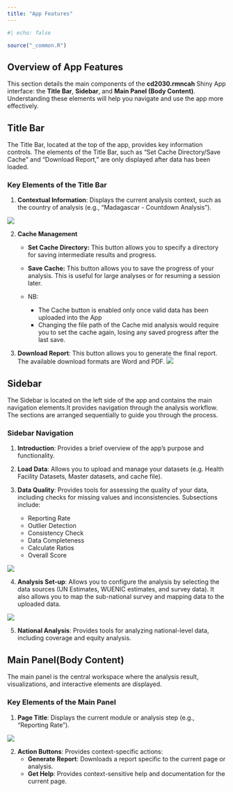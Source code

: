 ```yaml
---
title: "App Features"
---
```


```r
#| echo: false

source("_common.R")
```

## Overview of App Features

This section details the main components of the **cd2030.rmncah** Shiny App interface: the **Title Bar**, **Sidebar**, and **Main Panel (Body Content)**. Understanding these elements will help you navigate and use the app more effectively.

## Title Bar

The Title Bar, located at the top of the app, provides key information controls. The elements of the Title Bar, such as "Set Cache Directory/Save Cache" and "Download Report," are only displayed after data has been loaded.

### Key Elements of the Title Bar

1.  **Contextual Information**: Displays the current analysis context, such as the country of analysis (e.g., "Madagascar - Countdown Analysis").

![](images/0-features-context.png){fig-align="center"}

2.  **Cache Management**

    -   **Set Cache Directory:** This button allows you to specify a directory for saving intermediate results and progress.

    -   **Save Cache:** This button allows you to save the progress of your analysis. This is useful for large analyses or for resuming a session later.

    -   NB:

        -   The Cache button is enabled only once valid data has been uploaded into the App
        -   Changing the file path of the Cache mid analysis would require you to set the cache again, losing any saved progress after the last save.

3.  **Download Report**: This button allows you to generate the final report. The available download formats are Word and PDF. ![](images/0-features-download.png){fig-align="center"}

## Sidebar

The Sidebar is located on the left side of the app and contains the main navigation elements.It provides navigation through the analysis workflow. The sections are arranged sequentially to guide you through the process.

### Sidebar Navigation

1.  **Introduction**: Provides a brief overview of the app's purpose and functionality.

2.  **Load Data**: Allows you to upload and manage your datasets (e.g. Health Facility Datasets, Master datasets, and cache file).

3.  **Data Quality**: Provides tools for assessing the quality of your data, including checks for missing values and inconsistencies. Subsections include:

    -   Reporting Rate
    -   Outlier Detection
    -   Consistency Check
    -   Data Completeness
    -   Calculate Ratios
    -   Overall Score

![](images/1-dqa_reporting_rates.png){fig-align="center"}

4.  **Analysis Set-up**: Allows you to configure the analysis by selecting the data sources (UN Estimates, WUENIC estimates, and survey data). It also allows you to map the sub-national survey and mapping data to the uploaded data.

![](images/2-analysis_setup.png){fig-align="center"}

5.  **National Analysis**: Provides tools for analyzing national-level data, including coverage and equity analysis.

## Main Panel(Body Content)

The main panel is the central workspace where the analysis result, visualizations, and interactive elements are displayed.

### Key Elements of the Main Panel

1.  **Page Title**: Displays the current module or analysis step (e.g., "Reporting Rate").

   ![](images/0-features-page-title.png){fig-align="center"}
   
2.  **Action Buttons**: Provides context-specific actions:
    -   **Generate Report**: Downloads a report specific to the current page or analysis.
    -   **Get Help**: Provides context-sensitive help and documentation for the current page.
    
